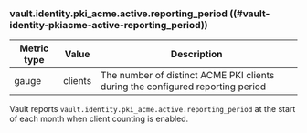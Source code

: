 ### vault.identity.pki_acme.active.reporting_period ((#vault-identity-pkiacme-active-reporting_period))

Metric type | Value   | Description
----------- | ------- | -----------
gauge       | clients | The number of distinct ACME PKI clients during the configured reporting period

Vault reports `vault.identity.pki_acme.active.reporting_period` at the start of
each month when client counting is enabled.
